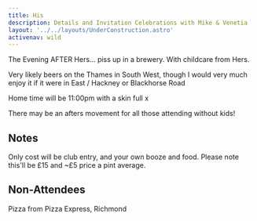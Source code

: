 ```yaml
---
title: His
description: Details and Invitation Celebrations with Mike & Venetia
layout: '../../layouts/UnderConstruction.astro'
activenav: wild
---
```


The Evening AFTER Hers... piss up in a brewery. With childcare from Hers.

Very likely beers on the Thames in South West, though I would very much
enjoy it if it were in East / Hackney or Blackhorse Road

Home time will be 11:00pm with a skin full x

There may be an afters movement for all those attending without kids!

## Notes

Only cost will be club entry, and your own booze and food. Please note
this'll be £15 and ~£5 price a pint average.

## Non-Attendees

Pizza from Pizza Express, Richmond



